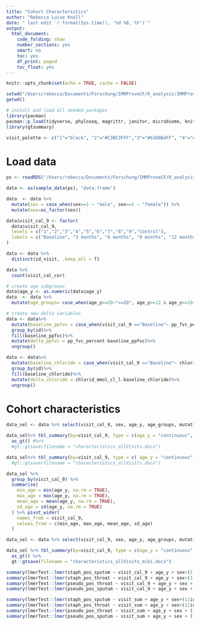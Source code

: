 ```yaml
---
title: "Cohort Characteristics"
author: "Rebecca Luise Knoll"
date: " last edit `r format(Sys.time(), '%d %B, %Y')`"
output: 
  html_document:
    code_folding: show
    number_sections: yes
    smart: no
    toc: yes
    df_print: paged
    toc_float: yes
---
```


```r
knitr::opts_chunk$set(echo = TRUE, cache = FALSE)
```

```r
setwd("/Users/rebecca/Documents/Forschung/IMMProveCF/R_analysis/IMMProveCF")
getwd() 

# install and load all needed packages
library(pacman)
pacman::p_load(tidyverse, phyloseq, magrittr, janitor, microbiome, knitr, lubridate, naniar, stringr, ggpubr)
library(gtsummary)

visit_palette <- c("1"="black", "2"="#C3BC3FFF","3"="#6388B4FF", "4"="#6388B4FF", "5"="#6388B4FF", "6"= "#BB7693FF", "7"="#BB7693FF", "8"="#55AD89FF","9"="#55AD89FF") 
```

# Load data
```r
ps <- readRDS("/Users/rebecca/Documents/Forschung/IMMProveCF/R_analysis/rds_files/ps_IMProveCF_patientsAndControls_Run1-23_18102023.rds")

data <- as(sample_data(ps), "data.frame")

data  <- data %>% 
  mutate(sex = case_when(sex==1 ~ "male", sex==2 ~ "female")) %>% 
  mutate(sex=as_factor(sex))

data$visit_cal_9 <- factor(
  data$visit_cal_9,
  levels = c("1","2","3","4","5","6","7","8","9","Control"),
  labels = c("Baseline", "3 months", "6 months", "9 months", "12 months", "15 months", "18 months", "21 months", "24 months","Controls")
)

data <- data %>% 
  distinct(id_visit, .keep_all = T)

data %>% 
  count(visit_cal_cor)

# create age subgroups
data$age_y <- as.numeric(data$age_y)
data  <- data %>% 
  mutate(age_groups= case_when(age_y>=20~">=20", age_y>=12 & age_y<=19~"12-19",age_y<=11~"<=11")) 

# create new delta variables
data <- data%>%
  mutate(baseline_ppfvc = case_when(visit_cal_9 =="Baseline"~ pp_fvc_percent))%>%
  group_by(id)%>%
  fill(baseline_ppfvc)%>%
  mutate(delta_ppfvc = pp_fvc_percent-baseline_ppfvc)%>%
  ungroup()

data <- data%>%
  mutate(baseline_chloride = case_when(visit_cal_9 =="Baseline"~ chlorid_mmol_cl_l))%>%
  group_by(id)%>%
  fill(baseline_chloride)%>%
  mutate(delta_chloride = chlorid_mmol_cl_l-baseline_chloride)%>%
  ungroup()
```

# Cohort characteristics 
```r
data_sel <- data %>% select(visit_cal_9, sex, age_y, age_groups, mutation_status, pp_fev_percent, delta_ppfev1, pp_fvc_percent, delta_ppfvc, chlorid_mmol_cl_l, delta_chloride)

data_sel%>% tbl_summary(by=visit_cal_9, type = c(age_y = "continuous", age_groups = "categorical", mutation_status= "categorical", pp_fev_percent= "continuous", pp_fvc_percent= "continuous", delta_ppfvc= "continuous",  delta_ppfev1= "continuous", delta_chloride= "continuous", chlorid_mmol_cl_l= "continuous"), missing="no")%>%
  as_gt() #%>%
  #gt::gtsave(filename = "characteristics_allVisits.docx")

data_sel%>% tbl_summary(by=visit_cal_9, type = c( age_y = "continuous", age_groups = "categorical", mutation_status= "categorical", pp_fev_percent= "continuous", pp_fvc_percent= "continuous",  delta_ppfev1= "continuous", chlorid_mmol_cl_l= "continuous")) #%>% as_gt() %>%
  #gt::gtsave(filename = "characteristics_allVisits.docx")

data_sel %>%
  group_by(visit_cal_9) %>%
  summarise(
    min_age = min(age_y, na.rm = TRUE),
    max_age = max(age_y, na.rm = TRUE),
    mean_age = mean(age_y, na.rm = TRUE),
    sd_age = sd(age_y, na.rm = TRUE)
  ) %>% pivot_wider(
    names_from = visit_cal_9,
    values_from = c(min_age, max_age, mean_age, sd_age)
  )
```

```r
data_sel <- data %>% select(visit_cal_9, sex, age_y, age_groups, mutation_status, pp_fev_percent, delta_ppfev1, pp_fvc_percent, delta_ppfvc, chlorid_mmol_cl_l, delta_chloride, staph_pos_sputum, staph_pos_throat, pseudo_pos_sputum, pseudo_pos_throat)

data_sel %>% tbl_summary(by=visit_cal_9, type = c(age_y = "continuous", age_groups = "categorical", mutation_status= "categorical", pp_fev_percent= "continuous", pp_fvc_percent= "continuous", delta_ppfvc= "continuous",  delta_ppfev1= "continuous", delta_chloride= "continuous", chlorid_mmol_cl_l= "continuous"), missing="ifany")%>%
  as_gt() %>%
  gt::gtsave(filename = "characteristics_allVisits_mibi.docx")

summary(lmerTest::lmer(staph_pos_sputum ~ visit_cal_9 + age_y + sex+(1|id), data = data))
summary(lmerTest::lmer(staph_pos_throat ~ visit_cal_9 + age_y + sex+(1|id), data = data))
summary(lmerTest::lmer(pseudo_pos_throat ~ visit_cal_9 + age_y + sex + (1|id), data = data))
summary(lmerTest::lmer(pseudo_pos_sputum ~ visit_cal_9 + age_y + sex + (1|id), data = data))

summary(lmerTest::lmer(staph_pos_sputum ~ visit_sum + age_y + sex+(1|id), data = data))
summary(lmerTest::lmer(staph_pos_throat ~ visit_sum + age_y + sex+(1|id), data = data))
summary(lmerTest::lmer(pseudo_pos_throat ~ visit_sum + age_y + sex + (1|id), data = data))
summary(lmerTest::lmer(pseudo_pos_sputum ~ visit_sum + age_y + sex + (1|id), data = data))
```